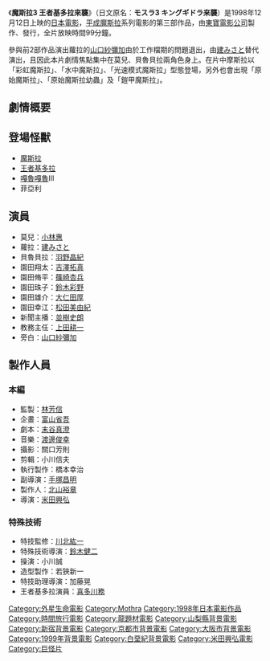 {{Infobox Film
| name               = 魔斯拉3 王者基多拉來襲
| original_name      = モスラ3 キングギドラ来襲
| image              = Mothra3-title.jpg
| caption            = 
| director           = [[米田興弘|米田興弘]]<br>[[鈴木健二|鈴木健二]](特殊技術)
| producer           = [[林芳信|林芳信]]
| writer             = [[末谷真澄|末谷真澄]]
| starring           = [[小林惠|小林惠]]、[[建みさと|建みさと]]、[[羽野晶紀|羽野晶紀]]、[[吉澤拓真|吉澤拓真]]、[[篠崎杏兵|篠崎杏兵]]、[[鈴木彩野|鈴木彩野]]、[[大仁田厚|大仁田厚]]、[[松田美由紀|松田美由紀]]
| music              = [[渡邊俊幸|渡邊俊幸]]
| narrator           = [[山口紗彌加|山口紗彌加]]
| cinematography     = 
| editing            = 
| production_company = [[東寶電影公司|東寶]]
| distributor        = 
| released           = 1998年12月12日
| runtime            = 100分鐘
| country            = {{JPN}}
| language           = 日語
| budget             = 
| gross              = 8億5000萬[[日幣|日幣]] <ref>[http://www.eiren.org/toukei/1999.html 1999年配給収入10億円以上番組]   日本映画製作者連盟</ref>
| preceded_by        = [[魔斯拉2_海底大決戰|魔斯拉2 海底大決戰]]
| followed_by        = 
| website            = 
| amg_id             = 
| imdb_id            = 
| cn_name            = 
| hk_name            = 
| tw_name            = 
}}
《'''魔斯拉3 王者基多拉來襲'''》（日文原名：'''モスラ3 キングギドラ来襲'''）是1998年12月12日上映的[[日本|日本]][[電影|電影]]，[[平成|平成]][[魔斯拉|魔斯拉]]系列電影的第三部作品，由[[東寶電影公司|東寶電影公司]]製作、發行，全片放映時間99分鐘。

參與前2部作品演出蘿拉的[[山口紗彌加|山口紗彌加]]由於工作檔期的問題退出，由[[建みさと|建みさと]]替代演出，且因此本片劇情焦點集中在莫兒、貝魯貝拉兩角色身上。在片中摩斯拉以「彩虹魔斯拉」、「水中魔斯拉」、「光速模式魔斯拉」型態登場，另外也會出現「原始魔斯拉」、「原始魔斯拉幼蟲」及「鎧甲魔斯拉」。

== 劇情概要 ==

== 登場怪獸 ==
*[[魔斯拉|魔斯拉]]
*[[王者基多拉|王者基多拉]]
*[[嘎魯嘎魯|嘎魯嘎魯]]Ⅲ
*菲亞利

== 演員 ==
* 莫兒：[[小林惠|小林惠]]
* 蘿拉：[[建みさと|建みさと]]
* 貝魯貝拉：[[羽野晶紀|羽野晶紀]]
* 園田翔太：[[吉澤拓真|吉澤拓真]]
* 園田脩平：[[篠崎杏兵|篠崎杏兵]]
* 園田珠子：[[鈴木彩野|鈴木彩野]]
* 園田雄介：[[大仁田厚|大仁田厚]]
* 園田幸江：[[松田美由紀|松田美由紀]]
* 新聞主播：[[並樹史朗|並樹史朗]]
* 教務主任：[[上田耕一|上田耕一]]
* 旁白：[[山口紗彌加|山口紗彌加]]

== 製作人員 ==
=== 本編 ===
* 監製：[[林芳信|林芳信]]
* 企畫：[[富山省吾|富山省吾]]
* 劇本：[[末谷真澄|末谷真澄]]
* 音樂：[[渡邊俊幸|渡邊俊幸]]
* 攝影：關口芳則
* 剪輯：小川信夫
* 執行製作：橋本幸治
* 副導演：[[手塚昌明|手塚昌明]]
* 製作人：[[北山裕章|北山裕章]]
* 導演：[[米田興弘|米田興弘]]

=== 特殊技術 === 
* 特技監修：[[川北紘一|川北紘一]]
* 特殊技術導演：[[鈴木健二|鈴木健二]]
* 操演：小川誠
* 造型製作：若狹新一
* 特技助理導演：加藤晃  
* 王者基多拉演員：[[喜多川務|喜多川務]]

{{Mothra}}
{{DEFAULTSORT:Mothra 3}}
[[Category:外星生命電影|Category:外星生命電影]]
[[Category:Mothra|Category:Mothra]]
[[Category:1998年日本電影作品|Category:1998年日本電影作品]]
[[Category:時間旅行電影|Category:時間旅行電影]]
[[Category:龍題材電影|Category:龍題材電影]]
[[Category:山梨縣背景電影|Category:山梨縣背景電影]]
[[Category:新宿背景電影|Category:新宿背景電影]]
[[Category:京都市背景電影|Category:京都市背景電影]]
[[Category:大阪市背景電影|Category:大阪市背景電影]]
[[Category:1999年背景電影|Category:1999年背景電影]]
[[Category:白堊紀背景電影|Category:白堊紀背景電影]]
[[Category:米田興弘電影|Category:米田興弘電影]]
[[Category:巨怪片|Category:巨怪片]]
